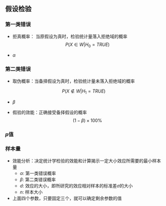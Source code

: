 ## 假设检验


### 第一类错误

- 拒真概率： 当原假设为真时，检验统计量落入拒绝域的概率
$$P(X \in W |H_0=TRUE)$$

- $\alpha$

### 第二类错误

- 取伪概率：当备择假设为真时，检验统计量未落入拒绝域的概率

$$P(X \notin W |H_1=TRUE)$$

- $\beta$

- 假验的效能：正确接受备择假设的概率
$$(1-\beta) \times 100\%$$

### $p$值

### 样本量

- 效能分析：决定统计学检验的效能和计算揭示一定大小效应所需要的最小样本量
    - $\alpha$: 第一类错误概率
    - $\beta$: 第二类错误概率
    - $d$: 效应的大小，即所研究的效应相对样本的标准差$\sigma$的大小
    - $n$: 样本大小
- 上面四个参数，只要固定三个，就可以确定剩余参数的值


